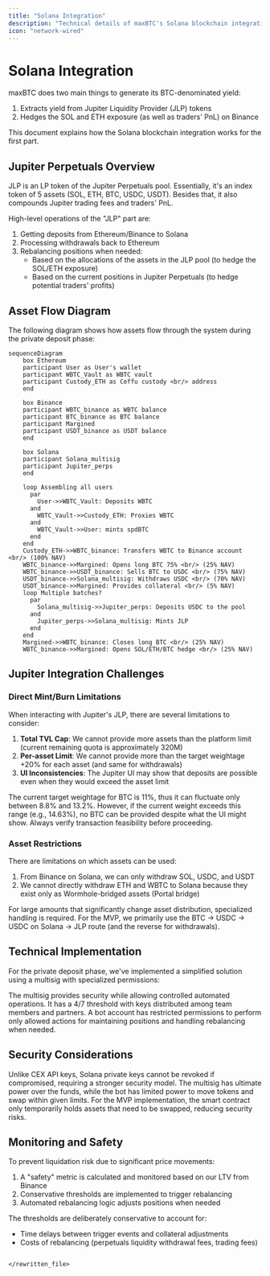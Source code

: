 ```yaml
---
title: "Solana Integration"
description: "Technical details of maxBTC's Solana blockchain integration"
icon: "network-wired"
---
```


# Solana Integration

maxBTC does two main things to generate its BTC-denominated yield:

1. Extracts yield from Jupiter Liquidity Provider (JLP) tokens
2. Hedges the SOL and ETH exposure (as well as traders' PnL) on Binance

This document explains how the Solana blockchain integration works for the first part.

## Jupiter Perpetuals Overview

<Note>
JLP is an LP token of the Jupiter Perpetuals pool. Essentially, it's an index token of 5 assets (SOL, ETH, BTC, USDC, USDT). Besides that, it also compounds Jupiter trading fees and traders' PnL.
</Note>

High-level operations of the "JLP" part are:

1. Getting deposits from Ethereum/Binance to Solana
2. Processing withdrawals back to Ethereum
3. Rebalancing positions when needed:
   - Based on the allocations of the assets in the JLP pool (to hedge the SOL/ETH exposure)
   - Based on the current positions in Jupiter Perpetuals (to hedge potential traders' profits)

## Asset Flow Diagram

The following diagram shows how assets flow through the system during the private deposit phase:

```mermaid
sequenceDiagram
    box Ethereum
    participant User as User's wallet
    participant WBTC_Vault as WBTC vault
    participant Custody_ETH as Ceffu custody <br/> address
    end
    
    box Binance
    participant WBTC_binance as WBTC balance
    participant BTC_binance as BTC balance
    participant Margined
    participant USDT_binance as USDT balance
    end
    
    box Solana
    participant Solana_multisig
    participant Jupiter_perps
    end

    loop Assembling all users
      par 
        User->>WBTC_Vault: Deposits WBTC
      and 
        WBTC_Vault->>Custody_ETH: Proxies WBTC
      and
        WBTC_Vault->>User: mints spdBTC
      end
    end
    Custody_ETH->>WBTC_binance: Transfers WBTC to Binance account <br/> (100% NAV)
    WBTC_binance->>Margined: Opens long BTC 75% <br/> (25% NAV)
    WBTC_binance->>USDT_binance: Sells BTC to USDC <br/> (75% NAV)
    USDT_binance->>Solana_multisig: Withdraws USDC <br/> (70% NAV)
    USDT_binance->>Margined: Provides collateral <br/> (5% NAV)
    loop Multiple batches?
      par 
        Solana_multisig->>Jupiter_perps: Deposits USDC to the pool
      and 
        Jupiter_perps->>Solana_multisig: Mints JLP
      end
    end
    Margined->>WBTC_binance: Closes long BTC <br/> (25% NAV)
    WBTC_binance->>Margined: Opens SOL/ETH/BTC hedge <br/> (25% NAV)
```

## Jupiter Integration Challenges

### Direct Mint/Burn Limitations

When interacting with Jupiter's JLP, there are several limitations to consider:

1. **Total TVL Cap**: We cannot provide more assets than the platform limit (current remaining quota is approximately 320M)
2. **Per-asset Limit**: We cannot provide more than the target weightage +20% for each asset (and same for withdrawals)
3. **UI Inconsistencies**: The Jupiter UI may show that deposits are possible even when they would exceed the asset limit

<Warning>
The current target weightage for BTC is 11%, thus it can fluctuate only between 8.8% and 13.2%. However, if the current weight exceeds this range (e.g., 14.63%), no BTC can be provided despite what the UI might show. Always verify transaction feasibility before proceeding.
</Warning>

### Asset Restrictions

There are limitations on which assets can be used:

1. From Binance on Solana, we can only withdraw SOL, USDC, and USDT
2. We cannot directly withdraw ETH and WBTC to Solana because they exist only as Wormhole-bridged assets (Portal bridge)

For large amounts that significantly change asset distribution, specialized handling is required. For the MVP, we primarily use the BTC → USDC → USDC on Solana → JLP route (and the reverse for withdrawals).

## Technical Implementation

For the private deposit phase, we've implemented a simplified solution using a multisig with specialized permissions:

<CardGroup cols={2}>
  <Card title="Multisig Setup" icon="shield-halved">
    The multisig provides security while allowing controlled automated operations. It has a 4/7 threshold with keys distributed among team members and partners.
  </Card>
  <Card title="Bot Integration" icon="robot">
    A bot account has restricted permissions to perform only allowed actions for maintaining positions and handling rebalancing when needed.
  </Card>
</CardGroup>

## Security Considerations

<AccordionGroup>
  <Accordion title="Revocability">
    Unlike CEX API keys, Solana private keys cannot be revoked if compromised, requiring a stronger security model.
  </Accordion>
  <Accordion title="Multisig Architecture">
    The multisig has ultimate power over the funds, while the bot has limited power to move tokens and swap within given limits.
  </Accordion>
  <Accordion title="Smart Contract Security">
    For the MVP implementation, the smart contract only temporarily holds assets that need to be swapped, reducing security risks.
  </Accordion>
</AccordionGroup>

## Monitoring and Safety

To prevent liquidation risk due to significant price movements:

1. A "safety" metric is calculated and monitored based on our LTV from Binance
2. Conservative thresholds are implemented to trigger rebalancing
3. Automated rebalancing logic adjusts positions when needed

The thresholds are deliberately conservative to account for:
- Time delays between trigger events and collateral adjustments
- Costs of rebalancing (perpetuals liquidity withdrawal fees, trading fees)

```

</rewritten_file>